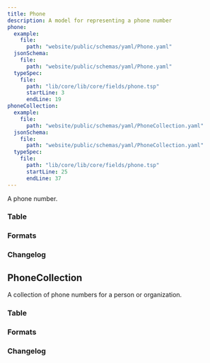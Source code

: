 ```yaml
---
title: Phone
description: A model for representing a phone number
phone:
  example:
    file:
      path: "website/public/schemas/yaml/Phone.yaml"
  jsonSchema:
    file:
      path: "website/public/schemas/yaml/Phone.yaml"
  typeSpec:
    file:
      path: "lib/core/lib/core/fields/phone.tsp"
      startLine: 3
      endLine: 19
phoneCollection:
  example:
    file:
      path: "website/public/schemas/yaml/PhoneCollection.yaml"
  jsonSchema:
    file:
      path: "website/public/schemas/yaml/PhoneCollection.yaml"
  typeSpec:
    file:
      path: "lib/core/lib/core/fields/phone.tsp"
      startLine: 25
      endLine: 37
---
```



A phone number.

### Table

<SchemaTable filePath={frontmatter.phone.jsonSchema.file.path} />

### Formats

<SchemaFormatTabs
  example={frontmatter.phone.example}
  jsonSchema={frontmatter.phone.jsonSchema}
  typeSpec={frontmatter.phone.typeSpec}
/>

### Changelog

<SchemaChangelog schema="Phone" />

## PhoneCollection

A collection of phone numbers for a person or organization.

### Table

<SchemaTable filePath={frontmatter.phoneCollection.jsonSchema.file.path} />

### Formats

<SchemaFormatTabs
  example={frontmatter.phoneCollection.example}
  jsonSchema={frontmatter.phoneCollection.jsonSchema}
  typeSpec={frontmatter.phoneCollection.typeSpec}
/>

### Changelog

<SchemaChangelog schema="PhoneCollection" />
